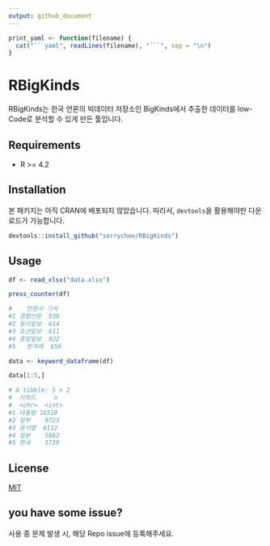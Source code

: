 ```yaml
---
output: github_document
---
```


<!-- README.md is generated from README.Rmd. Please edit that file -->

```r
print_yaml <- function(filename) {
  cat("```yaml", readLines(filename), "```", sep = "\n")
}
```

# RBigKinds

RBigKinds는 한국 언론의 빅데이터 저장소인 BigKinds에서 추출한 데이터를 low-Code로 분석할 수 있게 만든 툴입니다.

## Requirements

- R >= 4.2

## Installation
본 패키지는 아직 CRAN에 배포되지 않았습니다. 
따라서, `devtools`을 활용해야만 다운로드가 가능합니다.

``` r
devtools::install_github("sorrychoe/RBigKinds")
```

## Usage

```r
df <- read_xlsx("data.xlsx")

press_counter(df)

#    언론사 기사
#1 경향신문  938
#2 동아일보  614
#3 조선일보  611
#4 중앙일보  922
#5   한겨레  659

```

```r
data <- keyword_dataframe(df)

data[1:5,]

# A tibble: 5 × 2
#  키워드     n
#  <chr>  <int>
#1 대통령 16518
#2 정부    9723
#3 윤석열  6112
#4 일본    5882
#5 한국    5739
```

## License

[MIT](https://choosealicense.com/licenses/mit/)

## you have some issue?

사용 중 문제 발생 시, 해당 Repo issue에 등록해주세요.
